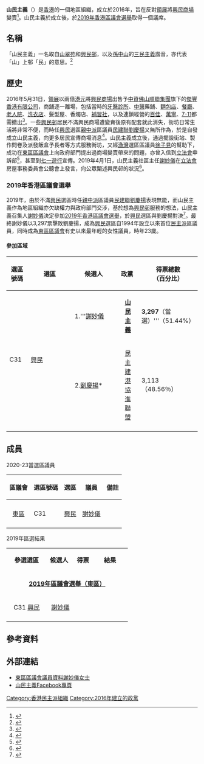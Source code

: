 {{香港政黨表
|中文名稱= 山民主義
|英文名稱= Sanmanism
|黨徽文件名= 
|色彩編碼= #000000
|主席= 
|頭銜1= 召集人
|姓名1= [[謝妙儀|謝妙儀]]
|創立= 2016年11月27日
|總部= 
|黨員人數= 
|象徵顏色= {{color box|#000000}} 
|政黨口號= 孤島般的興民邨，自己條邨自己救
|立法會議席= {{Infobox political party/seats|0|70|hex=#000000}}
|區議會議席= {{Infobox political party/seats|1|479|hex=#000000}}
|政治派系= [[民主派_(香港)|民主派]]
|意識形態= [[中間偏左|中間偏左]]
|政治立場= [[社會自由主義|社會自由主義]]<br />[[進步主義|進步主義]]<br>[[參與式民主|參與式民主]]
|網站= {{facebook|sanmanism.cw/}} 
}}
'''山民主義'''（{{lang-en|Sanmanism}}）是[[香港|香港]]的一個地區組織，成立於2016年，旨在反對[[領展|領展]]將[[興民邨#屋邨設施|興民商場]]變賣<ref>{{cite news |title=【興民起義】領展偷賣商場　21歲女生組團自救　遭人恐嚇險被爆樽 |url=https://www.hk01.com/%E7%A4%BE%E5%8D%80%E5%B0%88%E9%A1%8C/89039/%E8%88%88%E6%B0%91%E8%B5%B7%E7%BE%A9-%E9%A0%98%E5%B1%95%E5%81%B7%E8%B3%A3%E5%95%86%E5%A0%B4-21%E6%AD%B2%E5%A5%B3%E7%94%9F%E7%B5%84%E5%9C%98%E8%87%AA%E6%95%91-%E9%81%AD%E4%BA%BA%E6%81%90%E5%9A%87%E9%9A%AA%E8%A2%AB%E7%88%86%E6%A8%BD |work=香港01 |date=2017-05-09 |accessdate=2020-12-09 |archive-date=2020-02-26 |archive-url=https://web.archive.org/web/20200226040508/https://www.hk01.com/%E7%A4%BE%E5%8D%80%E5%B0%88%E9%A1%8C/89039/%E8%88%88%E6%B0%91%E8%B5%B7%E7%BE%A9-%E9%A0%98%E5%B1%95%E5%81%B7%E8%B3%A3%E5%95%86%E5%A0%B4-21%E6%AD%B2%E5%A5%B3%E7%94%9F%E7%B5%84%E5%9C%98%E8%87%AA%E6%95%91-%E9%81%AD%E4%BA%BA%E6%81%90%E5%9A%87%E9%9A%AA%E8%A2%AB%E7%88%86%E6%A8%BD |dead-url=no }}</ref>。山民主義於成立後，於[[2019年香港區議會選舉|2019年香港區議會選舉]]取得一個議席。

==名稱==
「山民主義」一名取自[[山翠苑|山翠苑]]和[[興民邨|興民邨]]，以及[[孫中山|孫中山]]的[[三民主義|三民主義]]諧音，亦代表「山」上邨「民」的意思。<ref>{{cite news |title=【興民起義】商場被變賣　事前零消息　關注組：要長者抬米上山？ |url=https://www.hk01.com/%E7%A4%BE%E5%8D%80%E5%B0%88%E9%A1%8C/89034/%E8%88%88%E6%B0%91%E8%B5%B7%E7%BE%A9-%E5%95%86%E5%A0%B4%E8%A2%AB%E8%AE%8A%E8%B3%A3-%E4%BA%8B%E5%89%8D%E9%9B%B6%E6%B6%88%E6%81%AF-%E9%97%9C%E6%B3%A8%E7%B5%84-%E8%A6%81%E9%95%B7%E8%80%85%E6%8A%AC%E7%B1%B3%E4%B8%8A%E5%B1%B1 |work=香港01 |date=2017-05-11 |accessdate=2020-12-09 |archive-date=2020-02-26 |archive-url=https://web.archive.org/web/20200226040444/https://www.hk01.com/%E7%A4%BE%E5%8D%80%E5%B0%88%E9%A1%8C/89034/%E8%88%88%E6%B0%91%E8%B5%B7%E7%BE%A9-%E5%95%86%E5%A0%B4%E8%A2%AB%E8%AE%8A%E8%B3%A3-%E4%BA%8B%E5%89%8D%E9%9B%B6%E6%B6%88%E6%81%AF-%E9%97%9C%E6%B3%A8%E7%B5%84-%E8%A6%81%E9%95%B7%E8%80%85%E6%8A%AC%E7%B1%B3%E4%B8%8A%E5%B1%B1 |dead-url=no }}</ref>

==歷史==
2016年5月31日，[[領展|領展]]以兩億[[港元|港元]]將[[興民邨#屋邨設施|興民商場]]出售予[[中資|中資]][[順聯集團|佛山順聯集團]]旗下的[[傑豐香港有限公司|傑豐香港有限公司]]，商舖逐一離場，包括當時的[[牙醫|牙醫]][[診所|診所]]、[[中醫|中醫]]藥舖、[[麵包店|麵包店]]、[[餐廳|餐廳]]、[[老人院|老人院]]、[[洗衣店|洗衣店]]、髮型屋、香燭店、[[補習社|補習社]]，以及連鎖經營的[[百佳|百佳]]、[[萬寧|萬寧]]、[[7-11|7-11]]都需撤出<ref>{{cite news |title=【區選前哨】興民商場遭變賣 山民主義22歲女擬參戰：真係覺得燒到埋嚟 |url=https://www.inmediahk.net/node/1063612 |work=香港獨立媒體 |date=2019-04-18 |accessdate=2020-11-19 |archive-date=2020-04-06 |archive-url=https://web.archive.org/web/20200406174951/http://www.inmediahk.net/node/1063612 |dead-url=no }}</ref>。一些[[興民邨|興民邨]]居民不滿興民商場遭變賣後原有配套就此消失，街坊日常生活將非常不便，而時任[[興民|興民]]選區[[親共派_(香港)|親中派]]區議員[[民建聯|民建聯]][[劉慶揚|劉慶揚]]又無所作為，於是自發成立山民主義，向更多居民宣傳商場消息<ref>{{cite news |title=柴灣興民商場老店2月底結業 居民成立關注組自救 |url=https://www.inmediahk.net/node/1047038 |work=香港獨立媒體 |date=2017-01-16 |accessdate=2020-12-09 |archive-date=2020-12-07 |archive-url=https://web.archive.org/web/20201207053110/https://www.inmediahk.net/node/1047038 |dead-url=no }}</ref>。山民主義成立後，通過擺設街站、製作問卷及派發飯盒予長者等方式服務街坊，又經[[漁灣|漁灣]]選區區議員[[徐子見|徐子見]]的幫助下，成功在[[東區區議會|東區區議會]]上向政府部門提出過商場變賣帶來的問題，亦曾入信到[[香港特別行政區立法會|立法會]]申訴部<ref>{{cite web |author1=謝妙儀 |title=立法會CB(1)771/18-19(10)號文件 |url=https://www.legco.gov.hk/yr18-19/chinese/panels/hg/papers/hg20190401cb1-771-10-c.pdf |publisher=香港立法會 |accessdate=2019-03-21 |archive-date=2019-11-02 |archive-url=https://web.archive.org/web/20191102070322/https://www.legco.gov.hk/yr18-19/chinese/panels/hg/papers/hg20190401cb1-771-10-c.pdf |dead-url=no }}</ref>，甚至到[[七一遊行|七一遊行]]宣傳。2019年4月1日，山民主義社區主任[[謝妙儀|謝妙儀]]在[[香港特別行政區立法會|立法會]]房屋事務委員會公聽會上發言，向公眾闡述興民邨的狀況<ref>{{cite web |title=房屋事務委員會 (會議議程) 2019年4月1日 |url=https://www.legco.gov.hk/yr18-19/chinese/panels/hg/agenda/hg20190401.htm |publisher=香港立法會 |accessdate=2019-04-01 |archive-date=2019-11-02 |archive-url=https://web.archive.org/web/20191102065959/https://www.legco.gov.hk/yr18-19/chinese/panels/hg/agenda/hg20190401.htm |dead-url=no }}</ref>。

===2019年香港區議會選舉===
{{Main|2019年香港區議會選舉}}
2019年，由於不滿[[興民|興民]]選區時任[[親共派_(香港)|親中派]]區議員[[民建聯|民建聯]][[劉慶揚|劉慶揚]]表現無能，而山民主義作為地區組織亦欠缺權力與政府部門交涉，基於想為[[興民邨|興民邨]]服務的想法，山民主義召集人[[謝妙儀|謝妙儀]]決定參加[[2019年香港區議會選舉|2019年香港區議會選舉]]，於[[興民|興民]]選區與劉慶揚對決<ref>{{cite news |title=【光復區會●東區】拍攝聚賭遇襲後被匿名電話恐嚇 90後女素人：播《金剛經》洗滌心靈 |url=https://hk.appledaily.com/local/20200413/ADAV2EBZA3EYGUIWJ2K3J4TFVY/ |work=蘋果日報 |date=2020-04-13 |accessdate=2020-12-09 |archive-date=2021-06-21 |archive-url=https://web.archive.org/web/20210621170138/https://hk.appledaily.com/local/20200413/ADAV2EBZA3EYGUIWJ2K3J4TFVY/ }}</ref>。最終謝妙儀以3,297票擊敗劉慶揚，成為[[興民|興民]]選區自1994年設立以來首位[[民主派_(香港)|民主派]]區議員，同時成為[[東區區議會|東區區議會]]有史以來最年輕的女性議員，時年23歲。

==== 參加區域 ====
{{HideH|參加區域}}
{| class="wikitable" style="text-align:center; font-size:small"
! width="40" | 選區號碼 !! width="100" | 選區 !! width="100" | 候選人 !! colspan="2" width="100" | 政黨 !! width="100" | 得票總數<br>（百分比）!! width="100" | 有效票總數<br>（百分比）
|-
|rowspan=2|C31||rowspan=2|[[興民|興民]]||1.'''[[謝妙儀|謝妙儀]]||bgcolor=#000000| ||'''[[山民主義|山民主義]]'''||'''3,297'''（當選）'''（51.44%）||rowspan=2|6,410<br>（70.73%）
|-
|2.[[劉慶揚|劉慶揚]]*||bgcolor={{Party_meta/color/民主建港協進聯盟}}| ||[[民主建港協進聯盟|民主建港協進聯盟]]||3,113<br>（48.56％）
|-
|} 
{{HideF}}

==成員==
;2020-23當選區議員
{| class="wikitable"
! 區議會 !! 選區號碼 !! 選區 !! 議員 !! 備註
|-
|rowspan="7" align="center"|[[東區區議會|東區]]
|-
|C31||[[興民|興民]]||[[謝妙儀|謝妙儀]]||
|-
|}

;2019年區選結果
{|class="wikitable" width="30%"
|- style="background:cornflowerblue; color:white" align=center
|align=center style="width:30%"|'''參選選區'''||style="width:20%"|'''候選人'''||style="width:20%"|'''得票'''||style="width:20%"|'''結果'''
|-
|colspan="4" align=center |'''[[2019年香港區議會選舉結果#東區|2019年區議會選舉（東區）]]'''
|-
|align=center |C31 [[興民|興民]] || align=center |[[謝妙儀|謝妙儀]]||{{yes|3,297票}} || {{yes|{{tick}} 當選}}
|-
|}

==參考資料==
{{reflist}}

==外部連結==
*[https://www.districtcouncils.gov.hk/east/tc_chi/members/info/dc_member_list_detail.php?member_id=2682 東區區議會議員資料謝妙儀女士]{{Wayback|url=https://www.districtcouncils.gov.hk/east/tc_chi/members/info/dc_member_list_detail.php?member_id=2682 |date=20201127180424 }}
*[https://www.facebook.com/sanmanism.cw 山民主義Facebook專頁] {{Wayback|url=https://www.facebook.com/sanmanism.cw |date=20220523041638 }}

{{香港政黨}}
[[Category:香港民主派組織|Category:香港民主派組織]]
[[Category:2016年建立的政黨|Category:2016年建立的政黨]]
